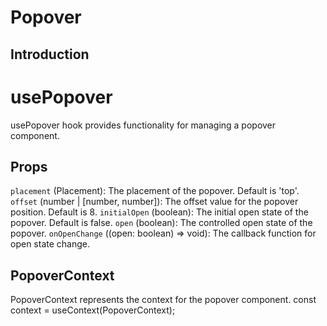 
<MDXWrapper>
<Head>
	<title>PopoverDoc | OORSIG</title>
</Head>

# Popover

## Introduction


# usePopover

usePopover hook provides functionality for managing a popover component.



## Props
`placement` (Placement): The placement of the popover. Default is 'top'.
`offset` (number | [number, number]): The offset value for the popover position. Default is 8.
`initialOpen` (boolean): The initial open state of the popover. Default is false.
`open` (boolean): The controlled open state of the popover.
`onOpenChange` ((open: boolean) => void): The callback function for open state change.


## PopoverContext
PopoverContext represents the context for the popover component.
const context = useContext(PopoverContext);


</MDXWrapper>
